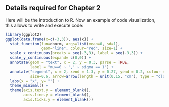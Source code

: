 ## Details required for Chapter 2

Here will be the introduction to R. Now an example of code visualization, this allows to write and execute code:

```r
library(ggplot2)
ggplot(data.frame(x=c(-3,3)), aes(x)) +
  stat_function(fun=dnorm, args=list(mean=0, sd=1),
                geom="line", colour="red", size=1) +
  scale_x_continuous(breaks = seq(-3,3), label = seq(-3,3)) +
  scale_y_continuous(expand= c(0,0)) +
  annotate(geom = "text", x = 2, y = 0.3, parse = TRUE,
           label = "mu==0 ~ ',' ~ sigma == 1") +
  annotate("segment", x = 2, xend = 1.3, y = 0.27, yend = 0.2, colour = "black",
           size=0.6, arrow=arrow(length = unit(0.15, "cm"), type = "closed")) +
  labs(x = "x", y= "") +
  theme_minimal() +
  theme(axis.text.y = element_blank(),
        axis.line.y = element_blank(),
        axis.ticks.y = element_blank())
```
